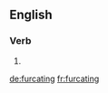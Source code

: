 ==English==

===Verb===
{{head|en}}

# {{present participle of|furcate|lang=en}}

[[de:furcating]]
[[fr:furcating]]